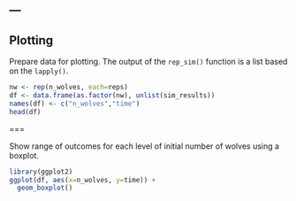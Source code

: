 ---
---

## Plotting

Prepare data for plotting. The output of the `rep_sim()` function is a list based on the `lapply()`.

```r
nw <- rep(n_wolves, each=reps)
df <- data.frame(as.factor(nw), unlist(sim_results))
names(df) <- c("n_wolves","time")
head(df)
```

===

Show range of outcomes for each level of initial number of wolves using a boxplot.

```r
library(ggplot2)
ggplot(df, aes(x=n_wolves, y=time)) + 
  geom_boxplot()
```

